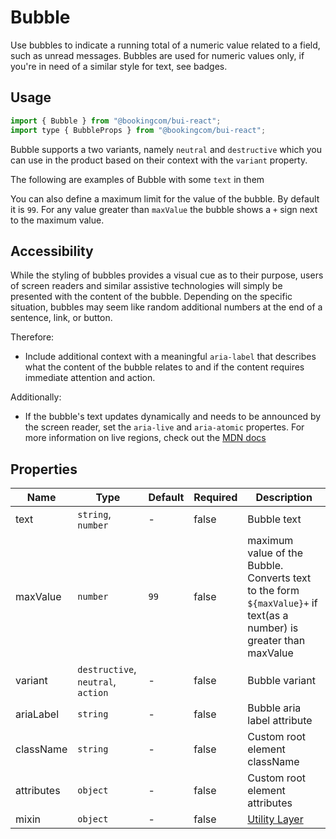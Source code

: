 # Bubble

<Featured>
  Use bubbles to indicate a running total of a numeric value related to a field,
  such as unread messages. Bubbles are used for numeric values only, if you're
  in need of a similar style for text, see badges.
</Featured>

<Grid>
  <CrossLink
    title="Bubble"
    type="documentation"
    text="Learn more about the Bubble design anatomy and best-practices."
    section="Design documentation"
    href="https://design-system.booking.com/article/bui/components/elements/bubble/"
    target="_blank"
  />
</Grid>

## Usage

```jsx
import { Bubble } from "@bookingcom/bui-react";
import type { BubbleProps } from "@bookingcom/bui-react";
```

Bubble supports a two variants, namely `neutral` and `destructive` which you can use in the product based on their context with the `variant` property.

<Example name="variantsEmpty" />

The following are examples of Bubble with some `text` in them

<Example name="variants" />

You can also define a maximum limit for the value of the bubble. By default it is `99`. For any value greater than `maxValue` the bubble shows a `+` sign next to the maximum value.

<Example name="maxValue" />

## Accessibility

While the styling of bubbles provides a visual cue as to their purpose, users of screen readers and similar assistive technologies will simply be presented with the content of the bubble. Depending on the specific situation, bubbles may seem like random additional numbers at the end of a sentence, link, or button.

Therefore:

- Include additional context with a meaningful `aria-label` that describes what the content of the bubble relates to and if the content requires immediate attention and action.

Additionally:

- If the bubble's text updates dynamically and needs to be announced by the screen reader, set the `aria-live` and `aria-atomic` propertes. For more information on live regions, check out the [MDN docs](https://developer.mozilla.org/en-US/docs/Web/Accessibility/ARIA/ARIA_Live_Regions)

## Properties

| Name       | Type                               | Default | Required | Description                                                                                                         |
| ---------- | ---------------------------------- | ------- | -------- | ------------------------------------------------------------------------------------------------------------------- |
| text       | `string`, `number`                 | -       | false    | Bubble text                                                                                                         |
| maxValue   | `number`                           | `99`    | false    | maximum value of the Bubble. Converts text to the form `${maxValue}+` if text(as a number) is greater than maxValue |
| variant    | `destructive`, `neutral`, `action` | -       | false    | Bubble variant                                                                                                      |
| ariaLabel  | `string`                           | -       | false    | Bubble aria label attribute                                                                                         |
| className  | `string`                           | -       | false    | Custom root element className                                                                                       |
| attributes | `object`                           | -       | false    | Custom root element attributes                                                                                      |
| mixin        | `object`                           | -       | false    | [Utility Layer](?page=Getting%2520started%252FDevelopment%252FComponents&view=documentation#BUI-Utility-Layer)      |
